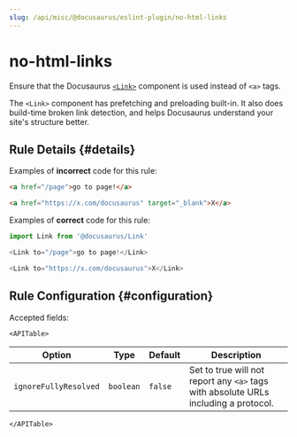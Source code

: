 ```yaml
---
slug: /api/misc/@docusaurus/eslint-plugin/no-html-links
---
```


# no-html-links


Ensure that the Docusaurus [`<Link>`](../../../docusaurus-core.mdx#link) component is used instead of `<a>` tags.

The `<Link>` component has prefetching and preloading built-in. It also does build-time broken link detection, and helps Docusaurus understand your site's structure better.

## Rule Details {#details}

Examples of **incorrect** code for this rule:

```html
<a href="/page">go to page!</a>

<a href="https://x.com/docusaurus" target="_blank">X</a>
```

Examples of **correct** code for this rule:

```js
import Link from '@docusaurus/Link'

<Link to="/page">go to page!</Link>

<Link to="https://x.com/docusaurus">X</Link>
```

## Rule Configuration {#configuration}

Accepted fields:

```mdx-code-block
<APITable>
```

| Option                | Type      | Default | Description                                                                         |
| --------------------- | --------- | ------- | ----------------------------------------------------------------------------------- |
| `ignoreFullyResolved` | `boolean` | `false` | Set to true will not report any `<a>` tags with absolute URLs including a protocol. |

```mdx-code-block
</APITable>
```
